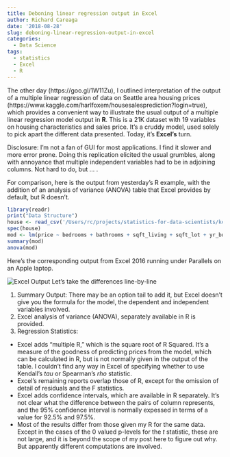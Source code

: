 ```yaml
---
title: Deboning linear regression output in Excel
author: Richard Careaga
date: '2018-08-28'
slug: deboning-linear-regression-output-in-excel
categories:
  - Data Science
tags:
  - statistics
  - Excel
  - R
---
```


The other day (https://goo.gl/1W11Zu), I outlined interpretation of the output of a multiple linear regression of data on Seattle area housing prices (https://www.kaggle.com/harlfoxem/housesalesprediction?login=true), which  provides a convenient way to illustrate the usual output of a multiple linear regression model output in **R**. This is a 21K dataset with 19 variables on housing characteristics and sales price. It's a cruddy model, used solely to pick apart the different data presented. Today, it's **Excel's** turn.

Disclosure: I'm not a fan of GUI for most applications. I find it slower and more error prone. Doing this replication elicited the usual grumbles, along with annoyance that multiple independent variables had to be in adjoining columns. Not hard to do, but ... .

For comparison, here is the output from yesterday's R example, with the addition of an analysis of variance (ANOVA) table that Excel provides by default, but R doesn't.

```r
library(readr)
print("Data Structure")
house <- read_csv('/Users/rc/projects/statistics-for-data-scientists/kc_house_data.csv', comment = '')
spec(house)
mod <- lm(price ~ bedrooms + bathrooms + sqft_living + sqft_lot + yr_built, data = house)
summary(mod)
anova(mod)
```

Here's the corresponding output from Excel 2016 running under Parallels on an Apple laptop.

![Excel Output](https://s3-us-west-2.amazonaws.com/tuva/ExcelRegressionExample.png)
 Let's take the differences line-by-line
 
1. Summary Output: There may be an option tail to add it, but Excel doesn't give you the formula for the model, the dependent and independent variables involved.
2. Excel analysis of variance (ANOVA), separately available in R is provided.
3. Regression Statistics: 
* Excel adds "multiple R," which is the square root of R Squared. It's a measure of the goodness of predicting prices from the model, which can be calculated in R, but is not normally given in the output of the table. I couldn't find any way in Excel of specifying whether to use Kendall's *tau* or Spearman's *rho* statistic.
* Excel's remaining reports overlap those of R, except for the omission of detail of residuals and the F statistics.
* Excel adds confidence intervals, which are available in R separately. It's not clear what the difference between the pairs of column represents, and the 95% confidence interval is normally expessed in terms of a value for 92.5% and 97.5%.
* Most of the results differ from those given my R for the same data. Except in the cases of the 0 valued p-levels for the *t* statistic, these are not large, and it is beyond the scope of my post here to figure out why. But apparently different computations are involved.

